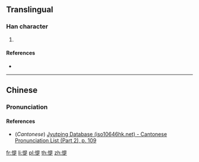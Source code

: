 {{character info/new}}
==Translingual==

===Han character===
{{Han char|rn=61|rad=心|as=09|sn=12|four=96081|canj=PAMO|ids=⿰忄是}}

# {{defn|Han|sort=心09}}

====References====
* {{Han ref|kx=0393.180|dkj=10882|dj=0729.140|hdz=42327.100|uh=60FF|ud=24831|bh=D94E|bd=55630}}

----

==Chinese==
{{zh-forms}}

===Pronunciation===
{{zh-pron
|m=tí
|c=tai4
|mc=
|oc=
|cat=
}}

====References====
* (''Cantonese'') [http://www.iso10646hk.net/jp/document/download.jsp Jyutping Database (iso10646hk.net) - Cantonese Pronunciation List (Part 2), p. 109]

[[fr:惿]]
[[li:惿]]
[[pl:惿]]
[[th:惿]]
[[zh:惿]]